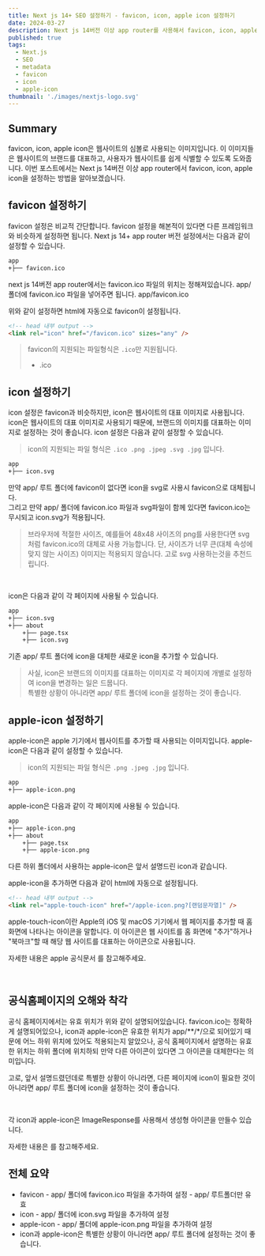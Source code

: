 ```yaml
---
title: Next js 14+ SEO 설정하기 - favicon, icon, apple icon 설정하기
date: 2024-03-27
description: Next js 14버전 이상 app router를 사용해서 favicon, icon, apple icon을 설정하는 방법을 알아봅니다.
published: true
tags:
  - Next.js
  - SEO
  - metadata
  - favicon
  - icon
  - apple-icon
thumbnail: './images/nextjs-logo.svg'
---
```


## Summary

favicon, icon, apple icon은 웹사이트의 심볼로 사용되는 이미지입니다. 이 이미지들은 웹사이트의 브랜드를 대표하고, 사용자가 웹사이트를 쉽게 식별할 수 있도록 도와줍니다. 이번 포스트에서는 Next js 14버전 이상 app router에서 favicon, icon, apple icon을 설정하는 방법을 알아보겠습니다.

## favicon 설정하기

favicon 설정은 비교적 간단합니다. favicon 설정을 해본적이 있다면 다른 프레임워크와 비슷하게 설정하면 됩니다. Next js 14+ app router 버전 설정에서는 다음과 같이 설정할 수 있습니다.

```txt title="폴더 구조" {2}
app
+├── favicon.ico
```

next js 14버전 app router에서는 favicon.ico 파일의 위치는 정해져있습니다. app/ 폴더에 favicon.ico 파일을 넣어주면 됩니다.
app/favicon.ico

위와 같이 설정하면 html에 자동으로 favicon이 설정됩니다.

```html title="output"
<!-- head 내부 output -->
<link rel="icon" href="/favicon.ico" sizes="any" />
```

> favicon의 지원되는 파일형식은 `.ico`만 지원됩니다.
>
> - .ico

## icon 설정하기

icon 설정은 favicon과 비슷하지만, icon은 웹사이트의 대표 이미지로 사용됩니다. icon은 웹사이트의 대표 이미지로 사용되기 때문에, 브랜드의 이미지를 대표하는 이미지로 설정하는 것이 좋습니다. icon 설정은 다음과 같이 설정할 수 있습니다.

> icon의 지원되는 파일 형식은 `.ico .png .jpeg .svg .jpg` 입니다.

```txt title="폴더 구조" {2}
app
+├── icon.svg
```

만약 app/ 루트 폴더에 favicon이 없다면 icon을 svg로 사용시 favicon으로 대체됩니다.<br/>
그리고 만약 app/ 폴더에 favicon.ico 파일과 svg파일이 함께 있다면 favicon.ico는 무시되고 icon.svg가 적용됩니다.

> 브라우저에 적절한 사이즈, 예를들어 48x48 사이즈의 png를 사용한다면 svg 처럼 favicon.ico의 대체로 사용 가능합니다.
> 단, 사이즈가 너무 큰(대체 속성에 맞지 않는 사이즈) 이미지는 적용되지 않습니다.
> 고로 svg 사용하는것을 추천드립니다.

<br />

icon은 다음과 같이 각 페이지에 사용될 수 있습니다.

```txt title="폴더 구조" {5}
app
+├── icon.svg
+├── about
    +├── page.tsx
    +├── icon.svg
```

기존 app/ 루트 폴더에 icon을 대체한 새로운 icon을 추가할 수 있습니다.

> 사실, icon은 브랜드의 이미지를 대표하는 이미지로 각 페이지에 개별로 설정하여 icon을 변경하는 일은 드뭅니다. <br/>
> 특별한 상황이 아니라면 app/ 루트 폴더에 icon을 설정하는 것이 좋습니다.

## apple-icon 설정하기

apple-icon은 apple 기기에서 웹사이트를 추가할 때 사용되는 이미지입니다. apple-icon은 다음과 같이 설정할 수 있습니다.

> icon의 지원되는 파일 형식은 `.png .jpeg .jpg` 입니다.

```txt title="폴더 구조" {2}
app
+├── apple-icon.png
```

apple-icon은 다음과 같이 각 페이지에 사용될 수 있습니다.

```txt title="폴더 구조" {5}
app
+├── apple-icon.png
+├── about
    +├── page.tsx
    +├── apple-icon.png
```

다른 하위 폴더에서 사용하는 apple-icon은 앞서 설명드린 icon과 같습니다.

apple-icon을 추가하면 다음과 같이 html에 자동으로 설정됩니다.

```html title="output"
<!-- head 내부 output -->
<link rel="apple-touch-icon" href="/apple-icon.png?[랜덤문자열]" />
```

apple-touch-icon이란 Apple의 iOS 및 macOS 기기에서 웹 페이지를 추가할 때 홈 화면에 나타나는 아이콘을 말합니다. 이 아이콘은 웹 사이트를 홈 화면에 "추가"하거나 "북마크"할 때 해당 웹 사이트를 대표하는 아이콘으로 사용됩니다.

자세한 내용은 apple 공식문서 <MDXLink title="apple-touch-icon" href="https://developer.apple.com/library/archive/documentation/AppleApplications/Reference/SafariWebContent/ConfiguringWebApplications/ConfiguringWebApplications.html" />를 참고해주세요.

<br />

## 공식홈페이지의 오해와 착각

<MDXImage src="./images/meta-icon.png" alt="공식홈페이지 자료" />

공식 홈페이지에서는 유효 위치가 위와 같이 설명되어있습니다.
favicon.ico는 정확하게 설명되어있으나, icon과 apple-icon은 유효한 위치가 app/\*\*/\*/으로 되어있기 때문에 어느 하위 위치에 있어도 적용되는지 알았으나, 공식 홈페이지에서 설명하는 유효한 위치는 하위 폴더에 위치하되 만약 다른 아이콘이 있다면 그 아이콘을 대체한다는 의미입니다.

고로, 앞서 설명드렸던데로 특별한 상황이 아니라면, 다른 페이지에 icon이 필요한 것이 아니라면 app/ 루트 폴더에 icon을 설정하는 것이 좋습니다.

<br />

각 icon과 apple-icon은 ImageResponse를 사용해서 생성형 아이콘을 만들수 있습니다.

자세한 내용은 <MDXLink title="Next.js 공식문서 - icon ImageResponse" href="https://nextjs.org/docs/app/api-reference/file-conventions/metadata/app-icons#generate-icons-using-code-js-ts-tsx" />를 참고해주세요.

## 전체 요약

- favicon - app/ 폴더에 favicon.ico 파일을 추가하여 설정 - app/ 루트폴더만 유효
- icon - app/ 폴더에 icon.svg 파일을 추가하여 설정
- apple-icon - app/ 폴더에 apple-icon.png 파일을 추가하여 설정
- icon과 apple-icon은 특별한 상황이 아니라면 app/ 루트 폴더에 설정하는 것이 좋습니다.
